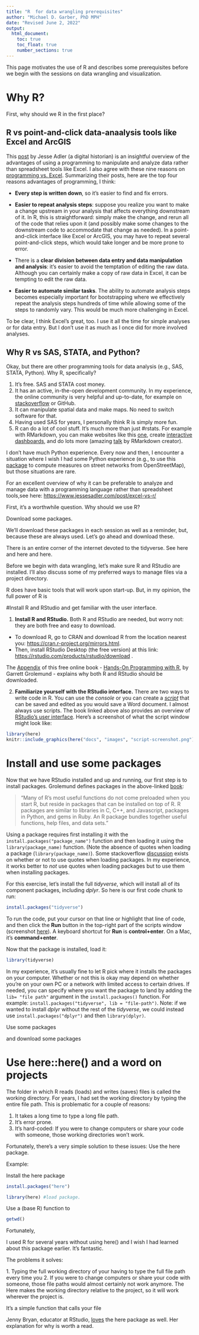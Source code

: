 ```yaml
---
title: "R  for data wrangling prerequisites"
author: "Michael D. Garber, PhD MPH"
date: "Revised June 2, 2022"
output:
  html_document:
    toc: true
    toc_float: true
    number_sections: true
---
```


This page motivates the use of R and describes some prerequisites before we begin with the sessions on data wrangling and visualization.

# Why R?

First, why should we R in the first place?

## R vs point-and-click data-anaalysis tools like Excel and ArcGIS

This [post](https://www.jessesadler.com/post/excel-vs-r/) by Jesse Adler (a digital historian) is an insightful overview of the advantages of using a programming to manipulate and analyze data rather than spreadsheet tools like Excel. I also agree with these nine reasons on [programming vs. Excel](https://www.dataquest.io/blog/9-reasons-excel-users-should-consider-learning-programming/). Summarizing their posts, here are the top four reasons advantages of programming, I think:

-   **Every step is written down**, so it's easier to find and fix errors.

-   **Easier to repeat analysis steps**: suppose you realize you want to make a change upstream in your analysis that affects everything downstream of it. In R, this is straightforward: simply make the change, and rerun all of the code that relies upon it (and possibly make some changes to the downstream code to accommodate that change as needed). In a point-and-click interface like Excel or ArcGIS, you may have to repeat several point-and-click steps, which would take longer and be more prone to error.

-   There is a **clear division between data entry and data manipulation and analysis**: it's easier to avoid the temptation of editing the raw data. Although you can certainly make a copy of raw data in Excel, it can be tempting to edit the raw data.

-   **Easier to automate similar tasks**. The ability to automate analysis steps becomes especially important for bootstrapping where we effectively repeat the analysis steps hundreds of time while allowing some of the steps to randomly vary. This would be much more challenging in Excel.

To be clear, I think Excel's great, too. I use it all the time for simple analyses or for data entry. But I don't use it as much as I once did for more involved analyses.

## Why R vs SAS, STATA, and Python?

Okay, but there are other programming tools for data analysis (e.g., SAS, STATA, Python). Why R, specifically?

1.  It's free. SAS and STATA cost money.
2.  It has an active, in-the-open development community. In my experience, the online community is very helpful and up-to-date, for example on [stackoverflow](https://stackoverflow.com/questions/tagged/r) or GitHub.
3.  It can manipulate spatial data and make maps. No need to switch software for that.
4.  Having used SAS for years, I personally think R is simply more fun.
5.  R can do a lot of cool stuff. It's much more than just #rstats. For example with RMarkdown, you can make websites like this [one](https://michaeldgarber.github.io/), create [interactive dashboards](https://rmarkdown.rstudio.com/gallery.html), and do lots more (amazing [talk](https://www.youtube.com/watch?v=qLEkUjxk7e8) by RMarkdown creator).

I don't have much Python experience. Every now and then, I encounter a situation where I wish I had some Python experience (e.g., to use this [package](https://github.com/gboeing/osmnx) to compute measures on street networks from OpenStreetMap), but those situations are rare.

For an excellent overview of why it can be preferable to analyze and manage data with a programming language rather than spreadsheet tools,see here: <https://www.jessesadler.com/post/excel-vs-r/>

First, it's a worthwhile question. Why should we use R?

Download some packages.

We'll download these packages in each session as well as a reminder, but, because these are always used. Let's go ahead and download these.

There is an entire corner of the internet devoted to the tidyverse. See here and here and here.

Before we begin with data wrangling, let's make sure R and RStudio are installed. I'll also discuss some of my preferred ways to manage files via a project directory.

R does have basic tools that will work upon start-up. But, in my opinion, the full power of R is

#Install R and RStudio and get familiar with the user interface.

1. **Install R and RStudio.** Both R and RStudio are needed, but worry not: they are both free and easy to download.

-   To download R, go to CRAN and download R from the location nearest you: <https://cran.r-project.org/mirrors.html>.
-   Then, install RStudio Desktop (the free version) at this link: <https://rstudio.com/products/rstudio/download> .

The [Appendix](https://rstudio-education.github.io/hopr/starting.html#how-to-download-and-install-r) of this free online book - [Hands-On Programming with R](https://rstudio-education.github.io/hopr/), by Garrett Grolemund - explains why both R and RStudio should be downloaded.

2.  **Familiarize yourself with the RStudio interface.** There are two ways to write code in R. You can use the *console* or you can create a [*script*](https://rstudio-education.github.io/hopr/basics.html#scripts) that can be saved and edited as you would save a Word document. I almost always use scripts. The book linked above also provides an overview of [RStudio's user interface](https://rstudio-education.github.io/hopr/basics.html#the-r-user-interface). Here's a screenshot of what the script window might look like: 

```r
library(here)
knitr::include_graphics(here("docs", "images", "script-screenshot.png"))
```

# Install and use some packages

Now that we have RStudio installed and up and running, our first step is to install packages. Grolemund defines packages in the above-linked [book](https://rstudio-education.github.io/hopr/packages2.html):

> "Many of R's most useful functions do not come preloaded when you start R, but reside in packages that can be installed on top of R. R packages are similar to libraries in C, C++, and Javascript, packages in Python, and gems in Ruby. An R package bundles together useful functions, help files, and data sets."

Using a package requires first installing it with the `install.packages("package_name")` function and then loading it using the `library(package_name)` function. (Note the absence of quotes when loading a package (`library(package_name)`). Some stackoverflow [discussion](https://stackoverflow.com/questions/36802132/the-use-of-quotation-marks-when-loading-a-package-in-r) exists on whether or not to use quotes when loading packages. In my experience, it works better to *not* use quotes when loading packages but to use them when installing packages.

For this exercise, let's install the full *tidyverse*, which will install all of its component packages, including *dplyr*. So here is our first code chunk to run:

```r
install.packages("tidyverse")
```

To run the code, put your cursor on that line or highlight that line of code, and then click the **Run** button in the top-right part of the scripts window (screenshot [here](https://rstudio-education.github.io/hopr/basics.html#scripts)). A keyboard shortcut for **Run** is **control+enter**. On a Mac, it's **command+enter**.

Now that the package is installed, load it:

```r
library(tidyverse)
```

In my experience, it's usually fine to let R pick where it installs the packages on your computer. Whether or not this is okay may depend on whether you're on your own PC or a network with limited access to certain drives. If needed, you can specify where you want the package to land by adding the `lib= "file path"` argument in the `install.packages()` function. For example: `install.packages("tidyverse", lib = "file-path")`. Note: if we wanted to install *dplyr* without the rest of the *tidyverse*, we could instead use `install.packages("dplyr")` and then `library(dplyr)`.

Use some packages

and download some packages

# Use here::here() and a word on projects

The folder in which R reads (loads) and writes (saves) files is called the working directory. For years, I had set the working directory by typing the entire file path. This is problematic for a couple of reasons:

1.  It takes a long time to type a long file path.
2.  It's error prone.
3.  It's hard-coded: If you were to change computers or share your code with someone, those working directories won't work.

Fortunately, there's a very simple solution to these issues: Use the here package.

Example:

Install the here package
```r
install.packages("here")
```


```r
library(here) #load package.
```

Use a (base R) function to

```r
getwd()
```

Fortunately,

I used R for several years without using here() and I wish I had learned about this package earlier. It's fantastic.

The problems it solves:

1\. Typing the full working directory of your having to type the full file path every time you 2. If you were to change computers or share your code with someone, those file paths would almost certainly not work anymore. The Here makes the working directory relative to the project, so it will work wherever the project is.

It's a simple function that calls your file

Jenny Bryan, educator at RStudio, [loves](https://github.com/jennybc/here_here) the here package as well. Her explanation for why is worth a read.
